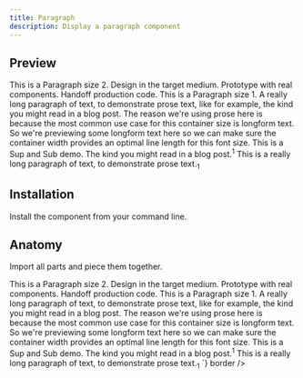 ```yaml
---
title: Paragraph
description: Display a paragraph component
---
```


## Preview

<Preview>
  <Flex
    css={{
      flexDirection: "column",
      alignItems: "center",
      gap: "$3",
    }}
  >
  <Paragraph size="2">This is a Paragraph size 2. Design in the target medium. Prototype with real
    components. Handoff production code.</Paragraph>
  <Paragraph size="1">This is a Paragraph size 1. A really long paragraph of text, to demonstrate prose
    text, like for example, the kind you might read in a blog post. The reason we're
    using prose here is because the most common use case for this container size is
    longform text. So we're previewing some longform text here so we can make sure the
    container width provides an optimal line length for this font size.</Paragraph>
  <Paragraph>This is a Sup and Sub demo. The kind you might read in a blog post.<Sup>1</Sup> This
    is a really long paragraph of text, to demonstrate prose text.<Sub>1</Sub></Paragraph>
  </Flex>
</Preview>

## Installation

Install the component from your command line.

<LiveProvider>
    <LiveEditor code={`npm install @odpf/apsara`} border/>
</LiveProvider>


## Anatomy
Import all parts and piece them together.

<LiveProvider>
    <LiveEditor code={`

<Paragraph size="2">This is a Paragraph size 2. Design in the target medium. Prototype with real
    components. Handoff production code.
</Paragraph>
<Paragraph size="1">This is a Paragraph size 1. A really long paragraph of text, to demonstrate prose
    text, like for example, the kind you might read in a blog post. The reason we're
    using prose here is because the most common use case for this container size is
    longform text. So we're previewing some longform text here so we can make sure the
    container width provides an optimal line length for this font size.
</Paragraph>
<Paragraph>This is a Sup and Sub demo. The kind you might read in a blog post.<Sup>1</Sup> This
    is a really long paragraph of text, to demonstrate prose text.<Sub>1</Sub>
</Paragraph>
`} border />
</LiveProvider>
